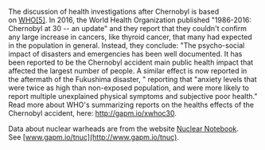 
The discussion of health investigations after Chernobyl is based on [WHO[5]](http://gapm.io/xwhoc30). In 2016, the World Health Organization published "1986-2016: Chernobyl at 30 -- an update" and they report that they couldn't confirm any large increase in cancers, like thyroid cancer, that many had expected in the population in general. Instead, they conclude: "The psycho-social impact of disasters and emergencies has been well documented. It has been reported to be the Chernobyl accident main public health impact that affected the largest number of people. A similar effect is now reported in the aftermath of the Fukushima disaster, " reporting that "anxiety levels that were twice as high than non-exposed population, and were more likely to report multiple unexplained physical symptoms and subjective poor health." Read more about WHO's summarizing reports on the healths effects of the Chernobyl accident, here: <http://gapm.io/xwhoc30>.

Data about nuclear warheads are from the website [Nuclear Notebook](http://www.gapm.io/xnuno). See [www.gapm.io/tnuc](http://www.gapm.io/tnuc).